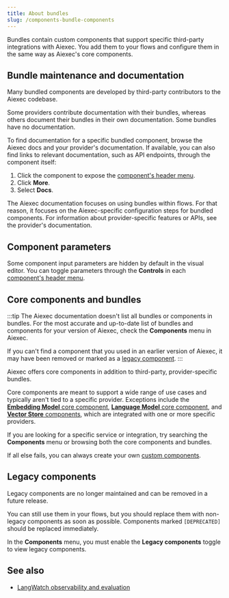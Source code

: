 ```yaml
---
title: About bundles
slug: /components-bundle-components
---
```



Bundles contain custom components that support specific third-party integrations with Aiexec.
You add them to your flows and configure them in the same way as Aiexec's core components.

## Bundle maintenance and documentation

Many bundled components are developed by third-party contributors to the Aiexec codebase.

Some providers contribute documentation with their bundles, whereas others document their bundles in their own documentation.
Some bundles have no documentation.

To find documentation for a specific bundled component, browse the Aiexec docs and your provider's documentation.
If available, you can also find links to relevant documentation, such as API endpoints, through the component itself:

1. Click the component to expose the [component's header menu](/concepts-components#component-menus).
2. Click <Icon name="Ellipsis" aria-hidden="true" /> **More**.
3. Select **Docs**.

The Aiexec documentation focuses on using bundles within flows.
For that reason, it focuses on the Aiexec-specific configuration steps for bundled components.
For information about provider-specific features or APIs, see the provider's documentation.

## Component parameters

Some component input parameters are hidden by default in the visual editor.
You can toggle parameters through the <Icon name="SlidersHorizontal" aria-hidden="true"/> **Controls** in each [component's header menu](/concepts-components#component-menus).

## Core components and bundles

:::tip
The Aiexec documentation doesn't list all bundles or components in bundles.
For the most accurate and up-to-date list of bundles and components for your version of Aiexec, check the **Components** menu in Aiexec.

If you can't find a component that you used in an earlier version of Aiexec, it may have been removed or marked as a [legacy component](#legacy-components).
:::

Aiexec offers core components in addition to third-party, provider-specific bundles.

Core components are meant to support a wide range of use cases and typically aren't tied to a specific provider.
Exceptions include the [**Embedding Model** core component](/components-embedding-models), [**Language Model** core component](/components-models), and [**Vector Store** components](/components-vector-stores), which are integrated with one or more specific providers.

If you are looking for a specific service or integration, try searching the **Components** menu or browsing both the core components and bundles.

If all else fails, you can always create your own [custom components](/components-custom-components).

## Legacy components

Legacy components are no longer maintained and can be removed in a future release.

You can still use them in your flows, but you should replace them with non-legacy components as soon as possible.
Components marked `[DEPRECATED]` should be replaced immediately.

In the **Components** menu, you must enable the **Legacy components** toggle to view legacy components.

## See also

* [LangWatch observability and evaluation](/integrations-langwatch)



<!-- Not documented but in Aiexec as of 1.5.11 -->
<!--
* AgentQL
* Confluence
* Firecrawl
* Git
* Home Assistant
* Jigsawstack
* LangWatch (Mentioned on integrations-langwatch.mdx)
* Needle
* Not Diamond
* Olivya
* Scrape Graph AI
* SerpApi (Mentioned on components-tools.mdx)
* Tavily (Mentioned on components-tools.mdx)
* Twelve Labs (Mentioned on concepts-file-management.mdx and components-data.mdx)
* Unstructured
* WolframAlpha
* yfinance/Yahoo! Search (Mentioned on components-tools.mdx)
* YouTube (Mentioned on concepts-file-management.mdx and components-data.mdx)
-->